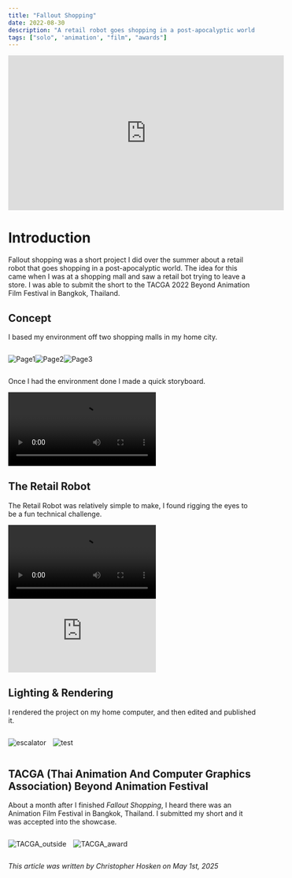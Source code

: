 ```yaml
---
title: "Fallout Shopping"
date: 2022-08-30
description: "A retail robot goes shopping in a post-apocalyptic world."
tags: ["solo", 'animation', "film", "awards"]
---
```

<div class="video-container">
    <iframe width="560" height="315" src="https://www.youtube.com/embed/BrBCp5VYLho?si=yEwqBgBjs59jrAGO" title="YouTube video player" frameborder="0" allow="accelerometer; autoplay; clipboard-write; encrypted-media; gyroscope; picture-in-picture; web-share" referrerpolicy="strict-origin-when-cross-origin" allowfullscreen></iframe>
</div>

# Introduction

Fallout shopping was a short project I did over the summer about a retail robot that goes shopping in a post-apocalyptic world. The idea for this came when I was at a shopping mall and saw a retail bot trying to leave a store. I was able to submit the short to the TACGA 2022 Beyond Animation Film Festival in Bangkok, Thailand. 

## Concept

I based my environment off two shopping malls in my home city.

<div class="container" style="display:flex;">

![Page1](/blog/falloutshopping/concept_pg1.jpg)

![Page2](/blog/falloutshopping/concept_pg2.png)

![Page3](/blog/falloutshopping/concept_pg3.png)

</div>

Once I had the environment done I made a quick storyboard.

<div class="video-container">
<video controls>
  <source src="/blog/falloutshopping/storyboard.mp4" type="video/mp4">
</video>
</div>

## The Retail Robot

The Retail Robot was relatively simple to make, I found rigging the eyes to be a fun technical challenge.

<div class="video-container">
<video controls>
  <source src="/blog/falloutshopping/turntable.mp4" type="video/mp4">
</video>
</div>

<div class="video-container">
    <iframe title="CH_RetailBot" frameborder="0" allowfullscreen mozallowfullscreen="true" webkitallowfullscreen="true" allow="autoplay; fullscreen; xr-spatial-tracking" xr-spatial-tracking execution-while-out-of-viewport execution-while-not-rendered web-share src="https://sketchfab.com/models/13f7d57b05d04327bcd5fd532e68c430/embed"> </iframe>
</div>

## Lighting & Rendering

I rendered the project on my home computer, and then edited and published it.

<div class="container" style="display:flex; gap: 1em;">

![escalator](/blog/falloutshopping/02_render.png)

![test](/blog/falloutshopping/test.png)

</div>

## TACGA (Thai Animation And Computer Graphics Association) Beyond Animation Festival

About a month after I finished *Fallout Shopping*, I heard there was an Animation Film Festival in Bangkok, Thailand. I submitted my short and it was accepted into the showcase. 

<div class="container" style="display:flex; gap: 1em;">

![TACGA_outside](/blog/falloutshopping/tacga_outside.jpeg)

![TACGA_award](/blog/falloutshopping/tacga_award.jpeg)

</div>

*This article was written by Christopher Hosken on May 1st, 2025*